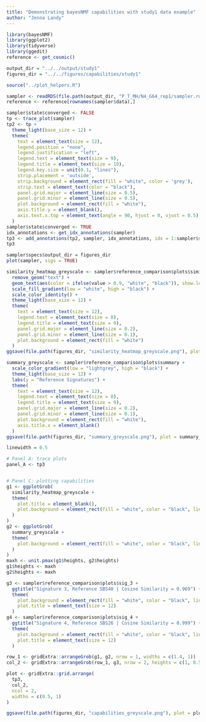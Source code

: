 ```yaml
---
title: "Demonstrating bayesNMF capabilities with study1 data example"
author: "Jenna Landy"
---
```


```r
library(bayesNMF)
library(ggplot2)
library(tidyverse)
library(ggedit)
reference <- get_cosmic()

output_dir = "../../output/study1"
figures_dir = "../../figures/capabilities/study1"

source("../plot_helpers.R")
```

```r
sampler <- readRDS(file.path(output_dir, "P_T_MH/N4_G64_rep1/sampler.rds"))
reference <- reference[rownames(sampler$data),]
```

```r
sampler$state$converged <- FALSE
tp <- trace_plot(sampler)
tp2 <- tp + 
  theme_light(base_size = 12) +
  theme(
    text = element_text(size = 12),
    legend.position = "none",
    legend.justification = "left",
    legend.text = element_text(size = 9),
    legend.title = element_text(size = 10),
    legend.key.size = unit(0.1, "lines"),
    strip.placement = 'outside',
    strip.background = element_rect(fill = "white", color = 'grey'),
    strip.text = element_text(color = "black"),
    panel.grid.major = element_line(size = 0.5),
    panel.grid.minor = element_line(size = 0.5),
    plot.background = element_rect(fill = "white"),
    axis.title.y = element_blank(),
    axis.text.x.top = element_text(angle = 90, hjust = 0, vjust = 0.5)
  )
sampler$state$converged <- TRUE
idx_annotations <- get_idx_annotations(sampler)
tp3 <- add_annotations(tp2, sampler, idx_annotations, idx = 1:sampler$state$iter, size = 10)
tp3
```

```r
sampler$specs$output_dir = figures_dir
plot(sampler, sigs = TRUE)
```

```r
similarity_heatmap_greyscale <- sampler$reference_comparison$plots$similarity_heatmap %>%
  remove_geom("text") +
  geom_text(aes(color = ifelse(value > 0.9, "white", "black")), show.legend = FALSE) +
  scale_fill_gradient(low = "white", high = "black") +
  scale_color_identity() +
  theme_light(base_size = 12) +
  theme(
    text = element_text(size = 12),
    legend.text = element_text(size = 8),
    legend.title = element_text(size = 9),
    panel.grid.major = element_line(size = 0.2),
    panel.grid.minor = element_line(size = 0.1),
    plot.background = element_rect(fill = "white")
  )
ggsave(file.path(figures_dir, "similarity_heatmap_greyscale.png"), plot = similarity_heatmap_greyscale, height = 4, width = 4)
```

```r
summary_greyscale <- sampler$reference_comparison$plots$summary +
  scale_color_gradient(low = "lightgrey", high = "black") +
  theme_light(base_size = 12) +
  labs(y = "Reference Signatures") +
  theme(
    text = element_text(size = 12),
    legend.text = element_text(size = 8),
    legend.title = element_text(size = 9),
    panel.grid.major = element_line(size = 0.2),
    panel.grid.minor = element_line(size = 0.1),
    plot.background = element_rect(fill = "white"),
    axis.title.x = element_blank()
  )
ggsave(file.path(figures_dir, "summary_greyscale.png"), plot = summary_greyscale, height = 4, width = 3)
```


```r
linewidth = 0.5 

# Panel A: trace plots
panel_A <- tp3


# Panel C: plotting capabilities
g1 <- ggplotGrob(
  similarity_heatmap_greyscale +
  theme(
    plot.title = element_blank(),
    plot.background = element_rect(fill = "white", color = "black", linewidth = linewidth)
  )
)
g2 <- ggplotGrob(
  summary_greyscale +
  theme(
    plot.background = element_rect(fill = "white", color = "black", linewidth = linewidth)
  )
)
maxh <- unit.pmax(g1$heights, g2$heights)
g1$heights <- maxh
g2$heights <- maxh

g3 <- sampler$reference_comparison$plots$sig_3 + 
  ggtitle("Signature 3, Reference SBS40 | Cosine Similarity = 0.969") + 
  theme(
    plot.background = element_rect(fill = "white", color = "black", linewidth = linewidth),
    plot.title = element_text(size = 12)
  )
g4 <- sampler$reference_comparison$plots$sig_4 + 
  ggtitle("Signature 4, Reference SBS26 | Cosine Similarity = 0.999") + 
  theme(
    plot.background = element_rect(fill = "white", color = "black", linewidth = linewidth),
    plot.title = element_text(size = 12)
  )

row_1 <- gridExtra::arrangeGrob(g1, g2, nrow = 1, widths = c(1.4, 1))
col_2 <- gridExtra::arrangeGrob(row_1, g3, nrow = 2, heights = c(1, 0.5))

plot <- gridExtra::grid.arrange(
  tp3,
  col_2,
  ncol = 2, 
  widths = c(0.5, 1)
)

ggsave(file.path(figures_dir, "capabilities_greyscale.png"), plot = plot, width = 7, height = 7)
```